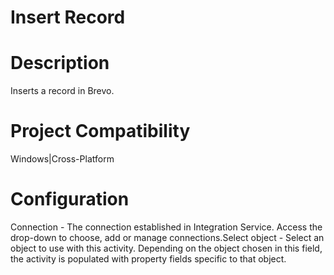 ﻿# Insert Record

# Description

Inserts a record in Brevo.

# Project Compatibility

Windows|Cross-Platform

# Configuration

Connection - The connection established in Integration Service.
                        Access the drop-down to choose, add or manage connections.Select object - Select an object to use with this activity. Depending
                        on the object chosen in this field, the activity is populated with property
                        fields specific to that object.

